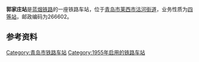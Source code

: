 {{multiple issues|
{{expand|time=2018-10-31T13:16:51+00:00}}
{{expert|time=2018-10-31T13:16:51+00:00}}
{{unreferenced|time=2018-10-31T13:16:51+00:00}}
}}
{{Infobox China railway station 
|车站名称 = 郭家庄站
|图片 = 
|图片介紹 = 
|车站名称拼音 = 
|英文名称 = 
|车站位置 = [[青岛市|青岛市]][[莱西市|莱西市]][[沽河街道|沽河街道]]
|归属 = 
|线路 = [[蓝烟线|蓝烟线]]
|车站等级 = [[四等站_(中国大陆)|四等站]]
|月台数目 = 
|站台面 = 
|股道数目 = 
|坐标 = 
|网站 = 
}}
'''郭家庄站'''是[[蓝烟铁路|蓝烟铁路]]的一座铁路车站，位于[[青岛市|青岛市]][[莱西市|莱西市]][[沽河街道|沽河街道]]，业务性质为[[四等站_(中国大陆)|四等站]]，邮政编码为266602。 

==参考资料==
{{reflist}}

{{蓝烟铁路}}

[[Category:青岛市铁路车站|Category:青岛市铁路车站]]
[[Category:1955年启用的铁路车站|Category:1955年启用的铁路车站]]